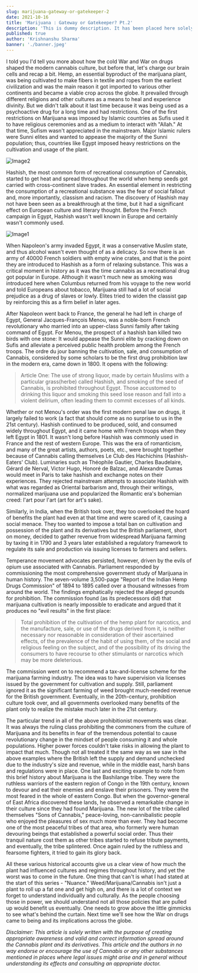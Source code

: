 ```yaml
---
slug: marijuana-gateway-or-gatekeeper-2
date: 2021-10-16
title: 'Marijuana : Gateway or Gatekeeper? Pt.2'
description: 'This is dummy description. It has been placed here solely to demonstrate the look and feel of finished, typeset text.'
published: true
author: 'Krishnanshu Sharma'
banner: './banner.jpeg'
---
```



I told you I'd tell you more about how the cold War and War on drugs shaped the modern cannabis culture, but before 
that, let's charge our brain cells and recap a bit. Hemp, an essential byproduct of the marijuana plant, was being 
cultivated to make fibers in textile and ropes from the earliest civilization and was the main reason it got imported 
to various other continents and became a viable crop across the globe. It prevailed through different religions and 
other cultures as a means to heal and experience divinity. But we didn't talk about it last time because it was being 
used as a psychoactive drug for a long time and had restrictions. One of the first restrictions on Marijuana was imposed 
by Islamic countries as Sufis used it to have religious ceremonies and as a medium to interact with "Allah." At that 
time, Sufism wasn't appreciated in the mainstream. Major Islamic rulers were Sunni elites and wanted to appease the 
majority of the Sunni population; thus, countries like Egypt imposed heavy restrictions on the cultivation and usage 
of the plant.

![Image2](./image5.jpg)

Hashish, the most common form of recreational consumption of Cannabis, started to get heat and spread throughout the 
world when hemp seeds got carried with cross-continent slave trades. An essential element in restricting the consumption 
of a recreational substance was the fear of social fallout and, more importantly, classism and racism. The discovery of 
Hashish may not have been seen as a breakthrough at the time, but it had a significant effect on European culture and 
literary thought. Before the French campaign in Egypt, Hashish wasn't well known in Europe and certainly wasn't 
commonly used.

![Image1](./image4.jpg)

When Napoleon's army invaded Egypt, it was a conservative Muslim state, and thus alcohol wasn't even thought of as 
a delicacy. So now there is an army of 40000 French soldiers with empty wine crates, and that is the point they 
are introduced to Hashish as a form of relaxing substance. This was a critical moment in history as it was the 
time cannabis as a recreational drug got popular in Europe. Although it wasn't much new as smoking was introduced 
here when Columbus returned from his voyage to the new world and told Europeans about tobacco, Marijuana still had 
a lot of social prejudice as a drug of slaves or lowly. Elites tried to widen the classist gap by reinforcing this 
as a firm belief in later ages.

After Napoleon went back to France, the general he had left in charge of Egypt, General Jacques-François Menou, was 
a noble-born French revolutionary who married into an upper-class Sunni family after taking command of Egypt. For 
Menou, the prospect of a hashish ban killed two birds with one stone: It would appease the Sunni elite by cracking 
down on Sufis and alleviate a perceived public health problem among the French troops. The ordre du jour banning the 
cultivation, sale, and consumption of Cannabis, considered by some scholars to be the first drug prohibition law in 
the modern era, came down in 1800. It opens with the following:

>Article One: The use of strong liquor, made by certain Muslims with a particular grass(herbe) called Hashish, 
>and smoking of the seed of Cannabis, is prohibited throughout Egypt. Those accustomed to drinking this liquor 
>and smoking this seed lose reason and fall into a violent delirium, often leading them to commit excesses of 
>all kinds.

Whether or not Menou's order was the first modern penal law on drugs, it largely failed to work (a fact that should 
come as no surprise to us in the 21st century). Hashish continued to be produced, sold, and consumed widely throughout 
Egypt, and it came home with French troops when they left Egypt in 1801. It wasn't long before Hashish was commonly 
used in France and the rest of western Europe. This was the era of romanticism, and many of the great artists, authors, 
poets, etc., were brought together because of Cannabis calling themselves Le Club des Hachichins (Hashish-Eaters' Club). 
Luminaries such as Théophile Gautier, Charles Baudelaire, Gérard de Nerval, Victor Hugo, Honoré de Balzac, and Alexandre 
Dumas would meet in Paris to take hashish and exchange notes on their experiences. They rejected mainstream attempts to 
associate Hashish with what was regarded as Oriental barbarism and, through their writings, normalized marijuana use and 
popularized the Romantic era's bohemian creed: l'art pour l'art (art for art's sake).

Similarly, in India, when the British took over, they too overlooked the hoard of benefits the plant had even at that 
time and were scared of it, causing a social menace. They too wanted to impose a total ban on cultivation and possession 
of the plant and its derivatives but the British parliament, short on money, decided to gather revenue from widespread 
Marijuana farming by taxing it in 1790 and 3 years later established a regulatory framework to regulate its sale and 
production via issuing licenses to farmers and sellers.

Temperance movement advocates persisted, however, driven by the evils of opium use associated with Cannabis. Parliament 
responded by commissioning the most comprehensive government study of Marijuana in human history. The seven-volume 
3,500-page "Report of the Indian Hemp Drugs Commission" of 1894 to 1895 called over a thousand witnesses from around 
the world. The findings emphatically rejected the alleged grounds for prohibition. The commission found (as its 
predecessors did) that marijuana cultivation is nearly impossible to eradicate and argued that it produces no "evil 
results" in the first place:

>Total prohibition of the cultivation of the hemp plant for narcotics, and the manufacture, sale, or use of the drugs 
>derived from it, is neither necessary nor reasonable in consideration of their ascertained effects, of the prevalence 
>of the habit of using them, of the social and religious feeling on the subject, and of the possibility of its driving 
>the consumers to have recourse to other stimulants or narcotics which may be more deleterious.

The commission went on to recommend a tax-and-license scheme for the marijuana farming industry. The idea was to have 
supervision via licenses issued by the government for cultivation and supply. Still, parliament ignored it as the 
significant farming of weed brought much-needed revenue for the British government. Eventually, in the 20th-century, 
prohibition culture took over, and all governments overlooked many benefits of the plant only to realize the mistake 
much later in the 21st century.

The particular trend in all of the above prohibitionist movements was clear. It was always the ruling class prohibiting 
the commoners from the culture of Marijuana and its benefits in fear of the tremendous potential to cause revolutionary 
change in the mindset of people consuming it and whole populations. Higher power forces couldn't take risks in allowing 
the plant to impact that much. Though not all treated it the same way as we saw in the above examples where the British 
left the supply and demand unchecked due to the industry's size and revenue, while in the middle east, harsh bans and 
regulations were in place. One last and exciting example to note from this brief history about Marijuana is the 
Bashilange tribe. They were the ruthless warriors of the eastern region of Congo in the 19th century, known to devour 
and eat their enemies and enslave their prisoners. They were the most feared in the whole of eastern Congo. But when 
the governor-general of East Africa discovered these lands, he observed a remarkable change in their culture since 
they had found Marijuana. The new lot of the tribe called themselves "Sons of Cannabis," peace-loving, non-cannibalistic 
people who enjoyed the pleasures of sex much more than ever. They had become one of the most peaceful tribes of that 
area, who formerly were human devouring beings that established a powerful social order. Thus their tranquil nature 
cost them as other tribes started to refuse tribute payments, and eventually, the tribe splintered. Once again ruled 
by the ruthless and fearsome fighters, it tried to gain its glory back.

All these various historical accounts give us a clear view of how much the plant had influenced cultures and regimes 
throughout history, and yet the worst was to come in the future. One thing that can't is what I had stated at the start 
of this series - "Nuance." Weed/Marijuana/Cannabis isn't just a plant to roll up a fat one and get high on, and there 
is a lot of context we forget to understand individually and culturally. As the people choosing those in power, we 
should understand not all those policies that are pulled up would benefit us eventually. One needs to grow above the 
little gimmicks to see what's behind the curtain. Next time we'll see how the War on drugs came to being and its 
implications across the globe.

_Disclaimer: This article is solely written with the purpose of creating appropriate awareness and valid and correct_
_information spread around the Cannabis plant and its derivatives. This article and the authors in no way endorse or_
_encourage the use of Cannabis or any other substances mentioned in places where legal issues might arise and in general_
_without understanding its effects and consulting an appropriate doctor._
